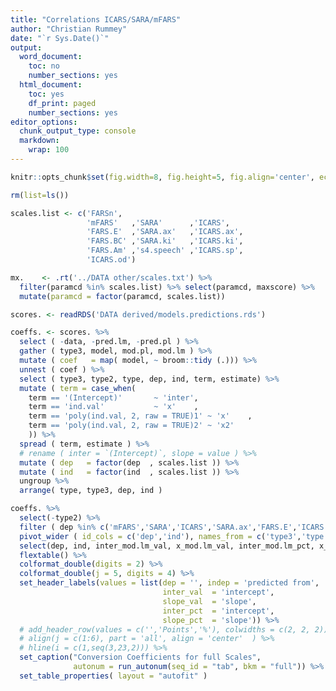 ```yaml
---
title: "Correlations ICARS/SARA/mFARS"
author: "Christian Rummey"
date: "`r Sys.Date()`"
output:
  word_document:
    toc: no
    number_sections: yes
  html_document:
    toc: yes
    df_print: paged
    number_sections: yes
editor_options:
  chunk_output_type: console
  markdown:
    wrap: 100
---
```


```r
knitr::opts_chunk$set(fig.width=8, fig.height=5, fig.align='center', echo=F, warning=F, message=F, cache=F)

```

```r

rm(list=ls())

scales.list <- c('FARSn',
                 'mFARS'   ,'SARA'      ,'ICARS',
                 'FARS.E'  ,'SARA.ax'   ,'ICARS.ax',
                 'FARS.BC' ,'SARA.ki'   ,'ICARS.ki',
                 'FARS.Am' ,'s4.speech' ,'ICARS.sp',
                 'ICARS.od')

mx.    <- .rt('../DATA other/scales.txt') %>% 
  filter(paramcd %in% scales.list) %>% select(paramcd, maxscore) %>% 
  mutate(paramcd = factor(paramcd, scales.list))

scores. <- readRDS('DATA derived/models.predictions.rds')

```

```r

coeffs. <- scores. %>%
  select ( -data, -pred.lm, -pred.pl ) %>% 
  gather ( type3, model, mod.pl, mod.lm ) %>% 
  mutate ( coef   = map( model, ~ broom::tidy (.))) %>% 
  unnest ( coef ) %>% 
  select ( type3, type2, type, dep, ind, term, estimate) %>% 
  mutate ( term = case_when(
    term == '(Intercept)'       ~ 'inter',
    term == 'ind.val'           ~ 'x'    ,
    term == 'poly(ind.val, 2, raw = TRUE)1' ~ 'x'    ,
    term == 'poly(ind.val, 2, raw = TRUE)2' ~ 'x2'
    )) %>%
  spread ( term, estimate ) %>% 
  # rename ( inter = `(Intercept)`, slope = value ) %>% 
  mutate ( dep   = factor(dep  , scales.list )) %>% 
  mutate ( ind   = factor(ind  , scales.list )) %>% 
  ungroup %>% 
  arrange( type, type3, dep, ind )

```

```r

coeffs. %>% 
  select(-type2) %>% 
  filter ( dep %in% c('mFARS','SARA','ICARS','SARA.ax','FARS.E','ICARS.ax') ) %>%
  pivot_wider ( id_cols = c('dep','ind'), names_from = c('type3','type'), values_from = c('inter', 'x','x2')) %>% 
  select(dep, ind, inter_mod.lm_val, x_mod.lm_val, inter_mod.lm_pct, x_mod.lm_pct, inter_mod.pl_pct, x_mod.pl_pct, x2_mod.pl_pct) %>% 
  flextable() %>% 
  colformat_double(digits = 2) %>% 
  colformat_double(j = 5, digits = 4) %>% 
  set_header_labels(values = list(dep = '', indep = 'predicted from', 
                                  inter_val  = 'intercept',
                                  slope_val  = 'slope',
                                  inter_pct  = 'intercept',
                                  slope_pct  = 'slope')) %>% 
  # add_header_row(values = c('','Points','%'), colwidths = c(2, 2, 2)) %>% 
  # align(j = c(1:6), part = 'all', align = 'center'  ) %>% 
  # hline(i = c(1,seq(3,23,2))) %>% 
  set_caption("Conversion Coefficients for full Scales",
              autonum = run_autonum(seq_id = "tab", bkm = "full")) %>% 
  set_table_properties( layout = "autofit" )


```
